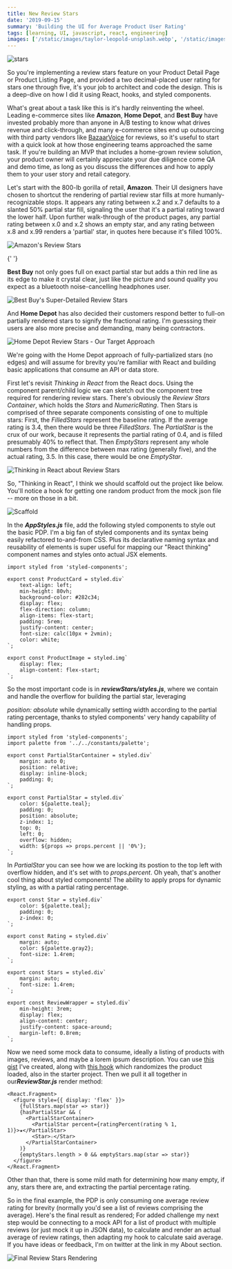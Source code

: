 ```yaml
---
title: New Review Stars
date: '2019-09-15'
summary: 'Building the UI for Average Product User Rating'
tags: [learning, UI, javascript, react, engineering]
images: ['/static/images/taylor-leopold-unsplash.webp', '/static/images/twitter-social-card.png']
---
```


![stars](/static/images/taylor-leopold-unsplash.webp)

So you're implementing a review stars feature on your Product Detail Page or Product Listing Page,
and provided a two decimal-placed user rating for stars one through five, it's your job to
architect and code the design. This is a deep-dive on how I did it using React, hooks, and styled
components.

What's great about a task like this is it's hardly reinventing the wheel. Leading e-commerce sites
like <b>Amazon</b>, <b>Home Depot</b>, and <b>Best Buy</b> have invested probably more than anyone
in A/B testing to know what drives revenue and click-through, and many e-commerce sites end up
outsourcing with third party vendors like
[BazaarVoice](https://www.bazaarvoice.com/ratings-and-reviews/) for reviews, so it's useful to
start with a quick look at how those engineering teams approached the same task. If you're
building an MVP that includes a home-grown review solution, your product owner will certainly
appreciate your due diligence come QA and demo time, as long as you discuss the differences and
how to apply them to your user story and retail category.

Let's start with the 800-lb gorilla of retail, <b>Amazon</b>. Their UI designers have chosen to
shortcut the rendering of partial review star fills at more humanly-recognizable stops. It appears
any rating between x.2 and x.7 defaults to a slanted 50% partial star fill, signaling the user
that it's a partial rating toward the lower half. Upon further walk-through of the product pages,
any partial rating between x.0 and x.2 shows an empty star, and any rating between x.8 and x.99
renders a 'partial' star, in quotes here because it's filled 100%.

![Amazon's Review Stars](/static/images/amazon_reviews.png)

{' '}

<b>Best Buy</b> not only goes full on exact partial star but adds a thin red line as its edge to make
it crystal clear, just like the picture and sound quality you expect as a bluetooth noise-cancelling
headphones user.

![Best Buy's Super-Detailed Review Stars](/static/images/bestbuy_reviewstars.png)

And <b>Home Depot</b> has also decided their customers respond better to full-on partially
rendered stars to signify the fractional rating. I'm guesssing their users are also more precise
and demanding, many being contractors.

![Home Depot Review Stars - Our Target Approach](/static/images/homedepot_reviews.png)

We're going with the Home Depot approach of fully-partialized stars (no edges) and will assume for
brevity you're familiar with React and building basic applications that consume an API or data
store.

First let's revisit <i>Thinking in React</i> from the React docs. Using the component parent/child
logic we can sketch out the component tree required for rendering review stars. There's obviously
the <i>Review Stars Container</i>, which holds the <i>Stars</i> and <i>NumericRating</i>. Then
Stars is comprised of three separate components consisting of one to multiple stars: First, the
_FilledStars_ represent the baseline rating. If the average rating is 3.4, then there would be three _FilledStars_. The <i>PartialStar</i> is the crux of our work, because it represents the partial rating of 0.4, and
is filled presumably 40% to reflect that. Then <i>EmptyStars</i> represent any whole numbers from the
difference between max rating (generally five), and the actual rating, 3.5. In this case, there would
be one <i>EmptyStar</i>.

![Thinking in React about Review Stars](/static/images/review_stars_diagram.png)

So, "Thinking in React", I think we should scaffold out the project like below. You'll notice a
hook for getting one random product from the mock json file -- more on those in a bit.

![Scaffold](/static/images/scaffold.png)

In the <i><b>AppStyles.js</b></i> file, add the following styled components to style out the basic PDP. I'm a big fan of styled components
and its syntax being easily refactored to-and-from CSS. Plus its declarative naming syntax and reusability
of elements is super useful for mapping our "React thinking" component names and styles onto actual JSX
elements.

```JSX
import styled from 'styled-components';

export const ProductCard = styled.div`
	text-align: left;
	min-height: 80vh;
	background-color: #282c34;
	display: flex;
	flex-direction: column;
	align-items: flex-start;
	padding: 5rem;
	justify-content: center;
	font-size: calc(10px + 2vmin);
	color: white;
`;

export const ProductImage = styled.img`
	display: flex;
	align-content: flex-start;
`;
```

So the most important code is in <i><b>reviewStars/styles.js</b></i>, where we contain and handle the overflow for building the partial star, leveraging

<i>position: absolute</i> while dynamically setting width according to the partial rating percentage,
thanks to styled components' very handy capability of handling props.

```JSX
import styled from 'styled-components';
import palette from '../../constants/palette';

export const PartialStarContainer = styled.div`
	margin: auto 0;
	position: relative;
	display: inline-block;
	padding: 0;
`;

export const PartialStar = styled.div`
	color: ${palette.teal};
	padding: 0;
	position: absolute;
	z-index: 1;
	top: 0;
	left: 0;
	overflow: hidden;
	width: ${props => props.percent || '0%'};
`;
```

In <i>PartialStar</i> you can see how we are locking its postion to the top left with overflow
hidden, and it's set with to <i>props.percent</i>. Oh yeah, that's another cool thing about styled
components! The ability to apply props for dynamic styling, as with a partial rating percentage.

```JSX
export const Star = styled.div`
	color: ${palette.teal};
	padding: 0;
	z-index: 0;
`;

export const Rating = styled.div`
	margin: auto;
	color: ${palette.gray2};
	font-size: 1.4rem;
`;

export const Stars = styled.div`
	margin: auto;
	font-size: 1.4rem;
`;

export const ReviewWrapper = styled.div`
	min-height: 3rem;
	display: flex;
	align-content: center;
	justify-content: space-around;
	margin-left: 0.8rem;
`;
```

Now we need some mock data to consume, ideally a listing of products with images, reviews, and
maybe a lorem ipsum description. You can use [this gist](https://gist.github.com/dfrho/a70357df638a968a6fef9e27119bf350) I've created, along with
[this hook](https://gist.github.com/dfrho/15cc3a8bf9b38c1e31d21b92c98294e5) which randomizes the
product loaded, also in the starter project. Then we pull it all together in our<i><b>ReviewStar.js</b></i> render method:

```JSX
<React.Fragment>
  <figure style={{ display: 'flex' }}>
    {fullStars.map(star => star)}
    {hasPartialStar && (
      <PartialStarContainer>
        <PartialStar percent={ratingPercent(rating % 1, 1)}>★</PartialStar>
        <Star>☆</Star>
      </PartialStarContainer>
    )}
    {emptyStars.length > 0 && emptyStars.map(star => star)}
  </figure>
</React.Fragment>
```

Other than that, there is some mild math for determining how many empty, if any, stars there are,
and extracting the partial percentage rating.

So in the final example, the PDP is only consuming one average review rating for brevity (normally
you'd see a list of reviews comprising the average). Here's the final result as rendered; For
added challenge my next step would be connecting to a mock API for a list of product with multiple
reviews (or just mock it up in JSON data), to calculate and render an actual average of review
ratings, then adapting my hook to calculate said average. If you have ideas or feedback, I'm on
twitter at the link in my About section.

![Final Review Stars Rendering](/static/images/rendered.png)
